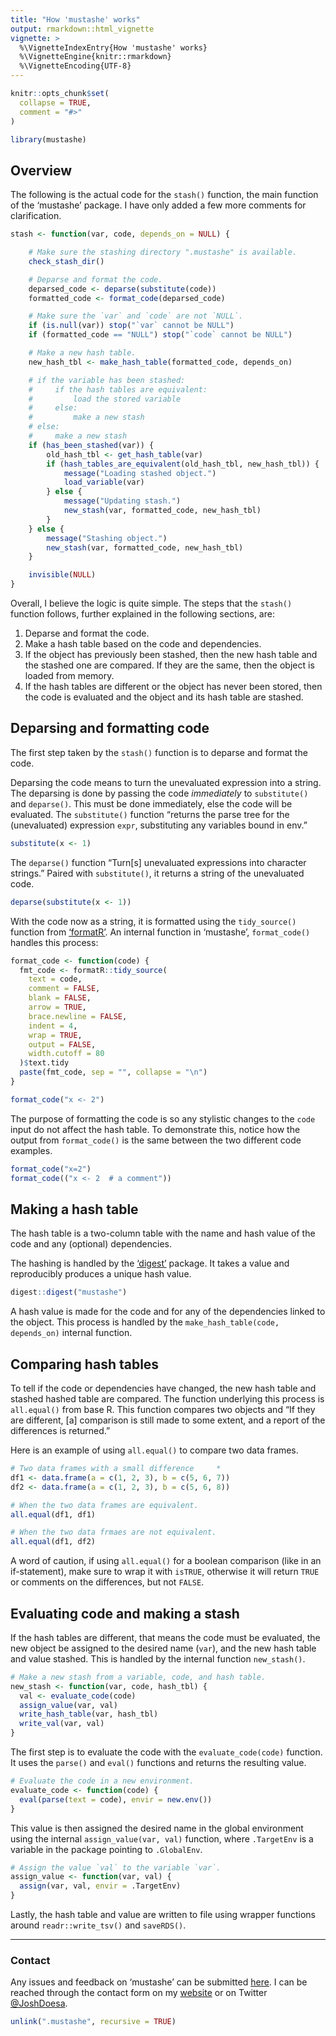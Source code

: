 ```yaml
---
title: "How 'mustashe' works"
output: rmarkdown::html_vignette
vignette: >
  %\VignetteIndexEntry{How 'mustashe' works}
  %\VignetteEngine{knitr::rmarkdown}
  %\VignetteEncoding{UTF-8}
---
```


```r
knitr::opts_chunk$set(
  collapse = TRUE,
  comment = "#>"
)
```

```r
library(mustashe)
```

## Overview

The following is the actual code for the `stash()` function, the main function of the 'mustashe' package.
I have only added a few more comments for clarification.

```r
stash <- function(var, code, depends_on = NULL) {

    # Make sure the stashing directory ".mustashe" is available.
    check_stash_dir()

    # Deparse and format the code.
    deparsed_code <- deparse(substitute(code))
    formatted_code <- format_code(deparsed_code)

    # Make sure the `var` and `code` are not `NULL`.
    if (is.null(var)) stop("`var` cannot be NULL")
    if (formatted_code == "NULL") stop("`code` cannot be NULL")

    # Make a new hash table.
    new_hash_tbl <- make_hash_table(formatted_code, depends_on)

    # if the variable has been stashed:
    #     if the hash tables are equivalent:
    #         load the stored variable
    #     else:
    #         make a new stash
    # else:
    #     make a new stash
    if (has_been_stashed(var)) {
        old_hash_tbl <- get_hash_table(var)
        if (hash_tables_are_equivalent(old_hash_tbl, new_hash_tbl)) {
            message("Loading stashed object.")
            load_variable(var)
        } else {
            message("Updating stash.")
            new_stash(var, formatted_code, new_hash_tbl)
        }
    } else {
        message("Stashing object.")
        new_stash(var, formatted_code, new_hash_tbl)
    }

    invisible(NULL)
}
```

Overall, I believe the logic is quite simple.
The steps that the `stash()` function follows, further explained in the following sections, are:

1. Deparse and format the code.
2. Make a hash table based on the code and dependencies.
3. If the object has previously been stashed, then the new hash table and the stashed one are compared. If they are the same, then the object is loaded from memory.
4. If the hash tables are different or the object has never been stored, then the code is evaluated and the object and its hash table are stashed.


## Deparsing and formatting code

The first step taken by the `stash()` function is to deparse and format the code.

Deparsing the code means to turn the unevaluated expression into a string.
The deparsing is done by passing the code *immediately* to `substitute()` and `deparse()`.
This must be done immediately, else the code will be evaluated.
The `substitute()` function "returns the parse tree for the (unevaluated) expression `expr`, substituting any variables bound in env."

```r
substitute(x <- 1)
```

The `deparse()` function "Turn[s] unevaluated expressions into character strings."
Paired with `substitute()`, it returns a string of the unevaluated code.

```r
deparse(substitute(x <- 1))
```

With the code now as a string, it is formatted using the `tidy_source()` function from ['formatR'](https://CRAN.R-project.org/package=formatR).
An internal function in 'mustashe', `format_code()` handles this process:

```r
format_code <- function(code) {
  fmt_code <- formatR::tidy_source(
    text = code,
    comment = FALSE,
    blank = FALSE,
    arrow = TRUE,
    brace.newline = FALSE,
    indent = 4,
    wrap = TRUE,
    output = FALSE,
    width.cutoff = 80
  )$text.tidy
  paste(fmt_code, sep = "", collapse = "\n")
}

format_code("x <- 2")
```

The purpose of formatting the code is so any stylistic changes to the `code` input do not affect the hash table.
To demonstrate this, notice how the output from `format_code()` is the same between the two different code examples.

```r
format_code("x=2")
format_code(("x <- 2  # a comment"))
```


## Making a hash table

The hash table is a two-column table with the name and hash value of the code and any (optional) dependencies.

The hashing is handled by the ['digest'](https://CRAN.R-project.org/package=digest) package.
It takes a value and reproducibly produces a unique hash value.

```r
digest::digest("mustashe")
```

A hash value is made for the code and for any of the dependencies linked to the object.
This process is handled by the `make_hash_table(code, depends_on)` internal function.


## Comparing hash tables

To tell if the code or dependencies have changed, the new hash table and stashed hashed table are compared.
The function underlying this process is `all.equal()` from base R.
This function compares two objects and "If they are different, [a] comparison is still made to some extent, and a report of the differences is returned."

Here is an example of using `all.equal()` to compare two data frames.

```r
# Two data frames with a small difference     *
df1 <- data.frame(a = c(1, 2, 3), b = c(5, 6, 7))
df2 <- data.frame(a = c(1, 2, 3), b = c(5, 6, 8))

# When the two data frames are equivalent.
all.equal(df1, df1)

# When the two data frmaes are not equivalent.
all.equal(df1, df2)
```

A word of caution, if using `all.equal()` for a boolean comparison (like in an if-statement), make sure to wrap it with `isTRUE`, otherwise it will return `TRUE` or comments on the differences, but not `FALSE`.


## Evaluating code and making a stash

If the hash tables are different, that means the code must be evaluated, the new object be assigned to the desired name (`var`), and the new hash table and value stashed.
This is handled by the  internal function `new_stash()`.

```r
# Make a new stash from a variable, code, and hash table.
new_stash <- function(var, code, hash_tbl) {
  val <- evaluate_code(code)
  assign_value(var, val)
  write_hash_table(var, hash_tbl)
  write_val(var, val)
}
```

The first step is to evaluate the code with the `evaluate_code(code)` function.
It uses the `parse()` and `eval()` functions and returns the resulting value.

```r
# Evaluate the code in a new environment.
evaluate_code <- function(code) {
  eval(parse(text = code), envir = new.env())
}
```

This value is then assigned the desired name in the global environment using the internal `assign_value(var, val)` function, where `.TargetEnv` is a variable in the package pointing to `.GlobalEnv`.

```r
# Assign the value `val` to the variable `var`.
assign_value <- function(var, val) {
  assign(var, val, envir = .TargetEnv)
}
```

Lastly, the hash table  and value are written to file using wrapper functions around `readr::write_tsv()` and `saveRDS()`.

---

### Contact

Any issues and feedback  on 'mustashe' can be submitted [here](https://github.com/jhrcook/mustashe/issues).
I can be reached through the contact form on my [website](https://joshuacook.netlify.com) or on Twitter [\@JoshDoesa](https://twitter.com/JoshDoesa).

```r
unlink(".mustashe", recursive = TRUE)
```
